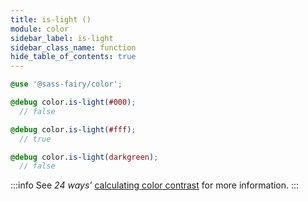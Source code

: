 ```yaml
---
title: is-light ()
module: color
sidebar_label: is-light
sidebar_class_name: function
hide_table_of_contents: true
---
```


<FieldDetails />

```scss
@use '@sass-fairy/color';

@debug color.is-light(#000);
  // false

@debug color.is-light(#fff);
  // true

@debug color.is-light(darkgreen);
  // false
```

:::info
See *24 ways’* <a href="http://24ways.org/2010/calculating-color-contrast" target="_blank" rel="nofollow noreferrer noopener">calculating color contrast</a> for more information.
:::
